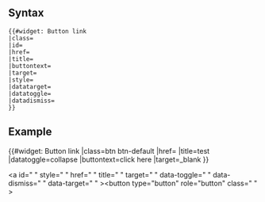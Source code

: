 <noinclude>
==Syntax==
<pre>
{{#widget: Button link
|class=
|id=
|href=
|title=
|buttontext=
|target=
|style=
|datatarget=
|datatoggle=
|datadismiss=
}}
</pre>

==Example==
{{#widget: Button link
|class=btn btn-default
|href={{fullurl:Main Page}}
|title=test
|datatoggle=collapse
|buttontext=click here
|target=_blank
}}


</noinclude><includeonly><a <!--{if (isset($id) && $id!="" )}-->id="<!--{$id|escape:'quotes'}-->"<!--{/if}--> <!--{if (isset($style) && $style!="" )}-->style="<!--{$style|escape:'quotes'}-->"<!--{/if}--> <!--{if (isset($href) && $href!="" )}-->href="<!--{$href|escape:'html'}-->"<!--{/if}--> <!--{if (isset($title) && $title!="" )}-->title="<!--{$title|escape:'html'}-->"<!--{/if}-->  <!--{if (isset($target) && $target!="" )}-->target="<!--{$target|escape:'html'}-->"<!--{/if}--> <!--{if (isset($datatoggle))}-->data-toggle="<!--{$datatoggle|escape:'html'}-->"<!--{/if}--> <!--{if (isset($datadismiss))}-->data-dismiss="<!--{$datadismiss|escape:'html'}-->"<!--{/if}--> <!--{if (isset($datatarget))}-->data-target="<!--{$datatarget|escape:'html'}-->"<!--{/if}-->><button  type="button"  role="button" <!--{if (isset($class) && $class!="" )}-->class="<!--{$class|escape:'quotes'}-->"<!--{/if}--> ><!--{if (isset($buttontext) && $buttontext!="" )}--><!--{$buttontext|escape:'quotes'}--><!--{/if}--></button></a></includeonly>